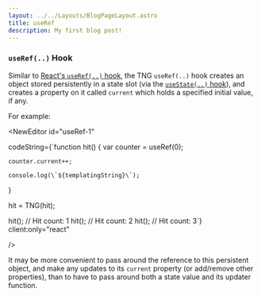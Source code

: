 ```yaml
---
layout: ../../Layouts/BlogPageLayout.astro
title: useRef
description: My first blog post!
---
```



### `useRef(..)` Hook

Similar to [React's `useRef(..)` hook](https://reactjs.org/docs/hooks-reference.html#useref), the TNG `useRef(..)` hook creates an object stored persistently in a state slot (via the [`useState(..)` hook](#usestate-hook)), and creates a property on it called `current` which holds a specified initial value, if any.

For example:

<NewEditor id="useRef-1" 

codeString={`function hit() {
    var counter = useRef(0);

    counter.current++;

    console.log(\`${templatingString}\`);
}

hit = TNG(hit);

hit();       // Hit count: 1
hit();       // Hit count: 2
hit();       // Hit count: 3`}
client:only="react"

/>

It may be more convenient to pass around the reference to this persistent object, and make any updates to its `current` property (or add/remove other properties), than to have to pass around both a state value and its updater function.
